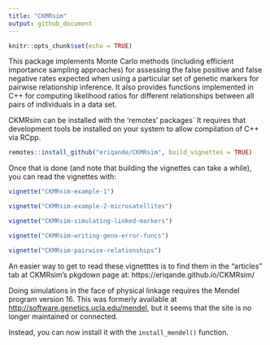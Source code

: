 ```yaml
---
title: "CKMRsim"
output: github_document
---
```


```r
knitr::opts_chunk$set(echo = TRUE)
```

This package implements Monte Carlo methods
(including efficient importance sampling approaches) for assessing the false positive and false
negative rates expected when using a particular set of genetic markers for pairwise relationship inference. It also
provides functions implemented in C++ for computing likelihood ratios for different 
relationships between all pairs of individuals in a data set.  

CKMRsim can be installed with the 'remotes' packages`  It requires that development tools be installed on your
system to allow compilation of C++ via RCpp.
```r
remotes::install_github("eriqande/CKMRsim", build_vignettes = TRUE)
```

Once that is done (and note that building the vignettes can take a while), you can read the vignettes
with:
```r
vignette("CKMRsim-example-1")

vignette("CKMRsim-example-2-microsatellites")

vignette("CKMRsim-simulating-linked-markers")

vignette("CKMRsim-writing-geno-error-funcs")

vignette("CKMRsim-pairwise-relationships")

```

An easier way to get to read these vignetttes is to find them in the "articles"
tab at CKMRsim's pkgdown page at: https://eriqande.github.io/CKMRsim/

Doing simulations in the face of physical linkage requires the Mendel program 
version 16.  This was formerly
available at [http://software.genetics.ucla.edu/mendel](http://software.genetics.ucla.edu/mendel), but it seems that the site is no longer maintained or connected.

Instead, you can now install it with the `install_mendel()` function.

